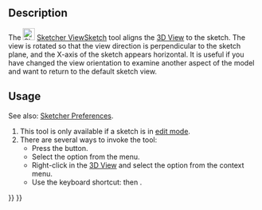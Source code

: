 <languages/>
<translate>

<!--T:9-->
{{Docnav
|[[Sketcher_LeaveSketch|LeaveSketch]]
|[[Sketcher_ViewSection|ViewSection]]
|[[Sketcher_Workbench|Sketcher]]
|IconL=Sketcher_LeaveSketch.svg
|IconR=Sketcher_ViewSection.svg
|IconC=Workbench_Sketcher.svg
}}

<!--T:1-->
{{GuiCommand
|Name=Sketcher ViewSketch
|MenuLocation=Sketch → Align View to Sketch
|Workbenches=[[Sketcher_Workbench|Sketcher]]
|Shortcut={{KEY|Q}} {{KEY|P}}
}}

==Description== <!--T:2-->

<!--T:5-->
The [[Image:Sketcher_ViewSketch.svg|24px]] [[Sketcher_ViewSketch|Sketcher ViewSketch]] tool aligns the [[3D_View|3D View]] to the sketch. The view is rotated so that the view direction is perpendicular to the sketch plane, and the X-axis of the sketch appears horizontal. It is useful if you have changed the view orientation to examine another aspect of the model and want to return to the default sketch view.

==Usage== <!--T:3-->

<!--T:13-->
See also: [[Sketcher_Preferences#Display|Sketcher Preferences]].

<!--T:6-->
# This tool is only available if a sketch is in [[Sketcher_EditSketch|edit mode]].
# There are several ways to invoke the tool:
#* Press the {{Button|[[Image:Sketcher_ViewSketch.svg|16px]] [[Sketcher_ViewSketch|Align View to Sketch]]}} button.
#* Select the {{MenuCommand|Sketch → [[Image:Sketcher_ViewSketch.svg|16px]] Align View to Sketch}} option from the menu.
#* Right-click in the [[3D_View|3D View]] and select the {{MenuCommand|[[Image:Sketcher_ViewSketch.svg|16px]] Align View to Sketch}} option from the context menu.
#* Use the keyboard shortcut: {{KEY|Q}} then {{KEY|P}}.


<!--T:10-->
{{Docnav
|[[Sketcher_LeaveSketch|LeaveSketch]]
|[[Sketcher_ViewSection|ViewSection]]
|[[Sketcher_Workbench|Sketcher]]
|IconL=Sketcher_LeaveSketch.svg
|IconR=Sketcher_ViewSection.svg
|IconC=Workbench_Sketcher.svg
}}

</translate>
{{Sketcher_Tools_navi{{#translation:}}}}
{{Userdocnavi{{#translation:}}}}
